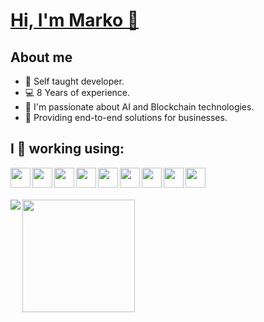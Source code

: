 # [Hi, I'm Marko  👋 ](https://www.markobogdanovski.site/ "Portfolio")
## About me
* 📖  Self taught developer.
* 💻  8 Years of experience.
* 🤖  I'm passionate about AI and Blockchain technologies.
* 💼  Providing end-to-end solutions for businesses.

## I 💚  working using:
<img align="left" width="32px" src="icons/babel.svg"/>
<img align="left" width="32px" src="icons/css3.svg"/>
<img align="left" width="32px" src="icons/html5.svg"/>
<img align="left" width="32px" src="icons/javascript.svg"/>
<img align="left" width="32px" src="icons/jquery.svg"/>
<img align="left" width="32px" src="icons/mysql.svg"/>
<img align="left" width="32px" src="icons/php.svg"/>
<img align="left" width="32px" src="icons/react.svg"/>
<img align="left" width="32px" src="icons/redux.svg"/>
<br/>
<br/>
<br/>
<img align="left" src="https://github-readme-stats.vercel.app/api?username=markobogdanovski&show_icons=true&theme=github_dark_dimmed"/>
<a href="https://www.holopin.io/userbadge/cm1uutf0p19900cmivxyq3nx1"><img height="180px" src="https://assets.holopin.io/hf2024levels/level0-sloth-hello-0-0-0-0.webp"/></a>
